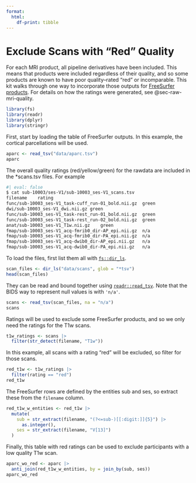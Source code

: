 ```yaml
---
format:
  html:
    df-print: tibble
---
```


# Exclude Scans with "Red" Quality {#sec-rawdata-mri-qc-joining}

For each MRI product, all pipeline derivatives have been included. This means that products were included regardless of their quality, and so some products are known to have poor quality--rated "red" or incomparable. This kit walks through one way to incorporate those outputs for [FreeSurfer products](freesurfer.qmd). For details on how the ratings were generated, see @sec-raw-mri-quality.

```r
library(fs)
library(readr)
library(dplyr)
library(stringr)
```

First, start by loading the table of FreeSurfer outputs. In this example, the cortical parcellations will be used.

```r
aparc <- read_tsv("data/aparc.tsv")
aparc
```


The overall quality ratings (red/yellow/green) for the rawdata are included in the *scans.tsv files. For example

```bash
#| eval: false
$ cat sub-10003/ses-V1/sub-10003_ses-V1_scans.tsv 
filename	rating
func/sub-10003_ses-V1_task-cuff_run-01_bold.nii.gz	green
dwi/sub-10003_ses-V1_dwi.nii.gz	green
func/sub-10003_ses-V1_task-rest_run-01_bold.nii.gz	green
func/sub-10003_ses-V1_task-rest_run-02_bold.nii.gz	green
anat/sub-10003_ses-V1_T1w.nii.gz	green
fmap/sub-10003_ses-V1_acq-fmrib0_dir-AP_epi.nii.gz	n/a
fmap/sub-10003_ses-V1_acq-fmrib0_dir-PA_epi.nii.gz	n/a
fmap/sub-10003_ses-V1_acq-dwib0_dir-AP_epi.nii.gz	n/a
fmap/sub-10003_ses-V1_acq-dwib0_dir-PA_epi.nii.gz	n/a
```

To load the files, first list them all with [`fs::dir_ls`](https://fs.r-lib.org/reference/dir_ls.html).

```r
scan_files <- dir_ls("data/scans", glob = "*tsv")
head(scan_files)
```

They can be read and bound together using [`readr::read_tsv`](https://readr.tidyverse.org/reference/read_delim.html). Note that the BIDS way to represent null values is with `'n/a'`.  

```r
scans <- read_tsv(scan_files, na = "n/a")
scans
```

Ratings will be used to exclude some FreeSurfer products, and so we only need the ratings for the T1w scans.

```r
t1w_ratings <- scans |>
  filter(str_detect(filename, "T1w"))
```

In this example, all scans with a rating "red" will be excluded, so filter for those scans.

```r
red_t1w <- t1w_ratings |>
  filter(rating == "red")
red_t1w
```

The FreeSurfer rows are defined by the entities sub and ses, so extract these from the `filename` column.

```r
red_t1w_w_entities <- red_t1w |>
  mutate(
    sub = str_extract(filename, "(?<=sub-)[[:digit:]]{5}") |>
      as.integer(),
    ses = str_extract(filename, "V[13]")
  )
```

Finally, this table with red ratings can be used to exclude participants with a low quality T1w scan.

```r
aparc_wo_red <- aparc |>
  anti_join(red_t1w_w_entities, by = join_by(sub, ses))
aparc_wo_red
```

